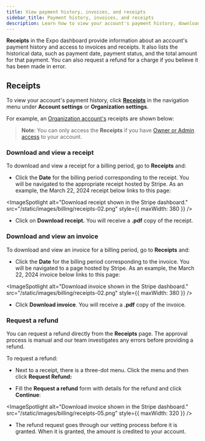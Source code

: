 ```yaml
---
title: View payment history, invoices, and receipts
sidebar_title: Payment history, invoices, and receipts
description: Learn how to view your account's payment history, download invoices and receipts, and request a refund for a charge.
---
```



**Receipts** in the Expo dashboard provide information about an account's payment history and access to invoices and receipts. It also lists the historical data, such as payment date, payment status, and the total amount for that payment. You can also request a refund for a charge if you believe it has been made in error.

## Receipts

To view your account's payment history, click [**Receipts**](https://expo.dev/settings/receipts) in the navigation menu under **Account settings** or **Organization settings**.

For example, an [Organization account's](/accounts/account-types/#organizations) receipts are shown below:

<ImageSpotlight
  alt="Receipts page in the Expo dashboard."
  src="/static/images/billing/receipts-01.png"
/>

> **Note**: You can only access the **Receipts** if you have [Owner or Admin access](/accounts/working-together/#manage-access) to your account.

### Download and view a receipt

To download and view a receipt for a billing period, go to **Receipts** and:

- Click the **Date** for the billing period corresponding to the receipt. You will be navigated to the appropriate receipt hosted by Stripe. As an example, the March 22, 2024 receipt below links to this page:

<ImageSpotlight
  alt="Download receipt shown in the Stripe dashboard."
  src="/static/images/billing/receipts-02.png"
  style={{ maxWidth: 380 }}
/>

- Click on **Download receipt.** You will receive a **.pdf** copy of the receipt.

### Download and view an invoice

To download and view an invoice for a billing period, go to **Receipts** and:

- Click the **Date** for the billing period corresponding to the invoice. You will be navigated to a page hosted by Stripe. As an example, the March 22, 2024 invoice below links to this page:

<ImageSpotlight
  alt="Download invoice shown in the Stripe dashboard."
  src="/static/images/billing/receipts-02.png"
  style={{ maxWidth: 380 }}
/>

- Click **Download invoice**. You will receive a **.pdf** copy of the invoice.

### Request a refund

You can request a refund directly from the **Receipts** page. The approval process is manual and our team investigates any errors before providing a refund.

To request a refund:

- Next to a receipt, there is a three-dot menu. Click the menu and then click **Request Refund:**

<ImageSpotlight
  alt="Receipts page in the Expo dashboard."
  src="/static/images/billing/receipts-04.png"
/>

- Fill the **Request a refund** form with details for the refund and click **Continue**:

<ImageSpotlight
  alt="Download invoice shown in the Stripe dashboard."
  src="/static/images/billing/receipts-05.png"
  style={{ maxWidth: 320 }}
/>

- The refund request goes through our vetting process before it is granted. When it is granted, the amount is credited to your account.
